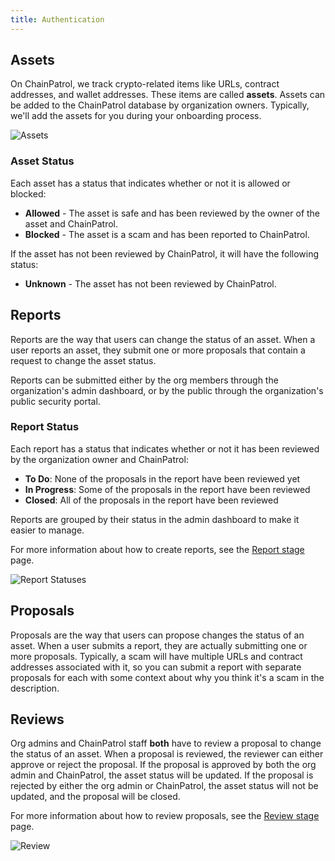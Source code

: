 ```yaml
---
title: Authentication
---
```


## Assets

On ChainPatrol, we track crypto-related items like URLs, contract addresses, and wallet addresses.
These items are called **assets**. Assets can be added to the ChainPatrol database by organization owners.
Typically, we'll add the assets for you during your onboarding process.

![Assets](/images/assets.png)


### Asset Status

Each asset has a status that indicates whether or not it is allowed or blocked:

- **Allowed** - The asset is safe and has been reviewed by the owner of the asset and ChainPatrol.
- **Blocked** - The asset is a scam and has been reported to ChainPatrol.

If the asset has not been reviewed by ChainPatrol, it will have the following status:

- **Unknown** - The asset has not been reviewed by ChainPatrol.


## Reports

Reports are the way that users can change the status of an asset. When a user reports an asset, they submit
one or more proposals that contain a request to change the asset status.

Reports can be submitted either by the org members through the organization's admin dashboard, or by the public
through the organization's public security portal.

### Report Status

Each report has a status that indicates whether or not it has been reviewed by the organization owner and ChainPatrol:

- **To Do**: None of the proposals in the report have been reviewed yet
- **In Progress**: Some of the proposals in the report have been reviewed
- **Closed**: All of the proposals in the report have been reviewed

Reports are grouped by their status in the admin dashboard to make it easier to manage.

For more information about how to create reports, see the [Report stage](/reporting-flow/report) page.

![Report Statuses](/images/report-statuses.png)

## Proposals

Proposals are the way that users can propose changes the status of an asset. When a user submits a report, they are actually
submitting one or more proposals. Typically, a scam will have multiple URLs and contract addresses associated with it, so
you can submit a report with separate proposals for each with some context about why you think it's a scam in the description.


## Reviews

Org admins and ChainPatrol staff **both** have to review a proposal to change the status of an asset. When a proposal is reviewed,
the reviewer can either approve or reject the proposal. If the proposal is approved by both the org admin and ChainPatrol,
the asset status will be updated. If the proposal is rejected by either the org admin or ChainPatrol, the asset status will
not be updated, and the proposal will be closed.

For more information about how to review proposals, see the [Review stage](/reporting-flow/review) page.

![Review](/images/review.png)
